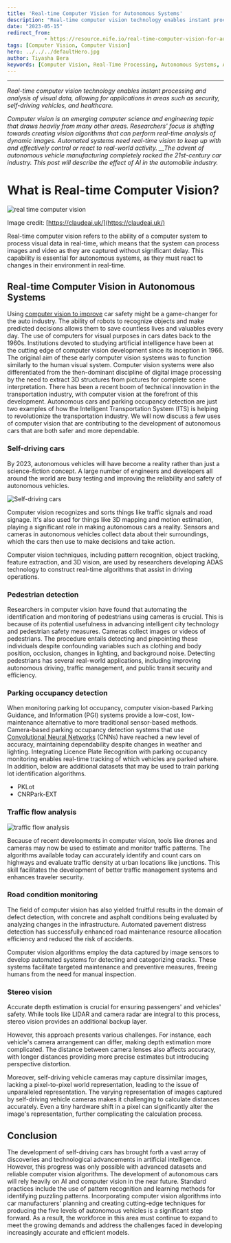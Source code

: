 ```yaml
---
title: 'Real-time Computer Vision for Autonomous Systems'
description: "Real-time computer vision technology enables instant processing and analysis of visual data, allowing for applications in security, self-driving vehicles, and healthcare. Learn how advancements in computer vision are revolutionizing autonomous systems and their real-world applications."
date: "2023-05-15"
redirect_from: 
            - https://resource.nife.io/real-time-computer-vision-for-autonomous-systems/
tags: [Computer Vision, Computer Vision]
hero: ../../../defaultHero.jpg
author: Tiyasha Bera
keywords: [Computer Vision, Real-Time Processing, Autonomous Systems, AI, Self-Driving Vehicles, Security, Healthcare]
---
```

---
_Real-time computer vision technology enables instant processing and analysis of visual data, allowing for applications in areas such as security, self-driving vehicles, and healthcare._

_Computer vision is an emerging computer science and engineering topic that draws heavily from many other areas. Researchers' focus is shifting towards creating vision algorithms that can perform real-time analysis of dynamic images. Automated systems need real-time vision to keep up with and effectively control or react to real-world activity. \_\_The advent of autonomous vehicle manufacturing completely rocked the 21st-century car industry. This post will describe the effect of AI in the automobile industry._

# **What is Real-time Computer Vision?**


![real time computer vision](https://raw.githubusercontent.com/nifetency/nife-blog-content/main/blog/img/real-time-computer-vision-768x494.png)
<br/>


 
Image credit: [https://claudeai.uk/](https://claudeai.uk/)

Real-time computer vision refers to the ability of a computer system to process visual data in real-time, which means that the system can process images and video as they are captured without significant delay. This capability is essential for autonomous systems, as they must react to changes in their environment in real-time.

## **Real-time Computer Vision in Autonomous Systems**

Using [computer vision to improve](/blog/innovations-in-computer-vision-for-improved-ai/) car safety might be a game-changer for the auto industry. The ability of robots to recognize objects and make predicted decisions allows them to save countless lives and valuables every day. The use of computers for visual purposes in cars dates back to the 1960s. Institutions devoted to studying artificial intelligence have been at the cutting edge of computer vision development since its inception in 1966. The original aim of these early computer vision systems was to function similarly to the human visual system. Computer vision systems were also differentiated from the then-dominant discipline of digital image processing by the need to extract 3D structures from pictures for complete scene interpretation. There has been a recent boom of technical innovation in the transportation industry, with computer vision at the forefront of this development. Autonomous cars and parking occupancy detection are just two examples of how the Intelligent Transportation System (ITS) is helping to revolutionize the transportation industry. We will now discuss a few uses of computer vision that are contributing to the development of autonomous cars that are both safer and more dependable.

### **Self-driving cars**

By 2023, autonomous vehicles will have become a reality rather than just a science-fiction concept. A large number of engineers and developers all around the world are busy testing and improving the reliability and safety of autonomous vehicles. 

![Self-driving cars](https://raw.githubusercontent.com/nifetency/nife-blog-content/main/blog/img/self-driven-cars-300x300.jpg)
<br/>


 

Computer vision recognizes and sorts things like traffic signals and road signage. It's also used for things like 3D mapping and motion estimation, playing a significant role in making autonomous cars a reality. Sensors and cameras in autonomous vehicles collect data about their surroundings, which the cars then use to make decisions and take action.

Computer vision techniques, including pattern recognition, object tracking, feature extraction, and 3D vision, are used by researchers developing ADAS technology to construct real-time algorithms that assist in driving operations.

### **Pedestrian detection**

Researchers in computer vision have found that automating the identification and monitoring of pedestrians using cameras is crucial. This is because of its potential usefulness in advancing intelligent city technology and pedestrian safety measures. Cameras collect images or videos of pedestrians. The procedure entails detecting and pinpointing these individuals despite confounding variables such as clothing and body position, occlusion, changes in lighting, and background noise. Detecting pedestrians has several real-world applications, including improving autonomous driving, traffic management, and public transit security and efficiency.

### **Parking occupancy detection**

When monitoring parking lot occupancy, computer vision-based Parking Guidance, and Information (PGI) systems provide a low-cost, low-maintenance alternative to more traditional sensor-based methods. Camera-based parking occupancy detection systems that use [Convolutional Neural Networks](https://www.ibm.com/topics/convolutional-neural-networks) (CNNs) have reached a new level of accuracy, maintaining dependability despite changes in weather and lighting. Integrating Licence Plate Recognition with parking occupancy monitoring enables real-time tracking of which vehicles are parked where. In addition, below are additional datasets that may be used to train parking lot identification algorithms.

- PKLot
- CNRPark-EXT

### **Traffic flow analysis**


![traffic flow analysis](https://raw.githubusercontent.com/nifetency/nife-blog-content/main/blog/img/traffic-flow-analysis-768x514.png)
<br/>


 
Because of recent developments in computer vision, tools like drones and cameras may now be used to estimate and monitor traffic patterns. The algorithms available today can accurately identify and count cars on highways and evaluate traffic density at urban locations like junctions. This skill facilitates the development of better traffic management systems and enhances traveler security.

### **Road condition monitoring**

The field of computer vision has also yielded fruitful results in the domain of defect detection, with concrete and asphalt conditions being evaluated by analyzing changes in the infrastructure. Automated pavement distress detection has successfully enhanced road maintenance resource allocation efficiency and reduced the risk of accidents.

Computer vision algorithms employ the data captured by image sensors to develop automated systems for detecting and categorizing cracks. These systems facilitate targeted maintenance and preventive measures, freeing humans from the need for manual inspection.

### **Stereo vision**

Accurate depth estimation is crucial for ensuring passengers' and vehicles' safety. While tools like LIDAR and camera radar are integral to this process, stereo vision provides an additional backup layer.

However, this approach presents various challenges. For instance, each vehicle's camera arrangement can differ, making depth estimation more complicated. The distance between camera lenses also affects accuracy, with longer distances providing more precise estimates but introducing perspective distortion.

Moreover, self-driving vehicle cameras may capture dissimilar images, lacking a pixel-to-pixel world representation, leading to the issue of unparalleled representation. The varying representation of images captured by self-driving vehicle cameras makes it challenging to calculate distances accurately. Even a tiny hardware shift in a pixel can significantly alter the image's representation, further complicating the calculation process.

## **Conclusion**

The development of self-driving cars has brought forth a vast array of discoveries and technological advancements in artificial intelligence. However, this progress was only possible with advanced datasets and reliable computer vision algorithms. The development of autonomous cars will rely heavily on AI and computer vision in the near future. Standard practices include the use of pattern recognition and learning methods for identifying puzzling patterns. Incorporating computer vision algorithms into car manufacturers' planning and creating cutting-edge techniques for producing the five levels of autonomous vehicles is a significant step forward. As a result, the workforce in this area must continue to expand to meet the growing demands and address the challenges faced in developing increasingly accurate and efficient models.
